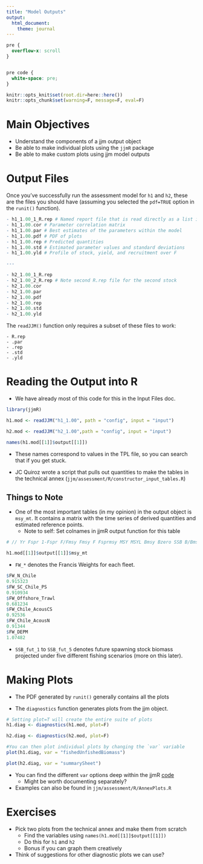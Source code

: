 ```yaml
---
title: "Model Outputs"
output:
  html_document:
    theme: journal
---
```


```css
pre {
  overflow-x: scroll
}


pre code {
  white-space: pre;
}
```

```r
knitr::opts_knit$set(root.dir=here::here())
knitr::opts_chunk$set(warning=F, message=F, eval=F)
```

# Main Objectives

- Understand the components of a jjm output object
- Be able to make individual plots using the `jjmR` package
- Be able to make custom plots using jjm model outputs

# Output Files

Once you've successfully run the assessment model for `h1` and `h2`, these are the files you should have (assuming you selected the `pdf=TRUE` option in the `runit()` function).

```r
- h1_1.00_1_R.rep # Named report file that is read directly as a list into R
- h1_1.00.cor # Parameter correlation matrix
- h1_1.00.par # Best estimates of the parameters within the model
- h1_1.00.pdf # PDF of plots
- h1_1.00.rep # Predicted quantities
- h1_1.00.std # Estimated parameter values and standard deviations
- h1_1.00.yld # Profile of stock, yield, and recruitment over F

---

- h2_1.00_1_R.rep
- h2_1.00_2_R.rep # Note second R.rep file for the second stock
- h2_1.00.cor
- h2_1.00.par
- h2_1.00.pdf
- h2_1.00.rep
- h2_1.00.std
- h2_1.00.yld
```

The `readJJM()` function only requires a subset of these files to work:

```
- R.rep
- .par
- .rep
- .std
- .yld
```

# Reading the Output into R

- We have already most of this code for this in the Input Files doc.

```r
library(jjmR)

h1.mod <- readJJM("h1_1.00", path = "config", input = "input")

h2.mod <- readJJM("h2_1.00",path = "config", input = "input")

names(h1.mod[[1]]$output[[1]])
```

- These names correspond to values in the TPL file, so you can search that if you get stuck.

- JC Quiroz wrote a script that pulls out quantities to make the tables in the technical annex (`jjm/assessment/R/constructor_input_tables.R`)

## Things to Note

- One of the most important tables (in my opinion) in the output object is `msy_mt`. It contains a matrix with the time series of derived quantities and estimated reference points.
    - Note to self: Set colnames in jjmR output function for this table

```r
# // Yr Fspr 1-Fspr F/Fmsy Fmsy F Fsprmsy MSY MSYL Bmsy Bzero SSB B/Bmsy

h1.mod[[1]]$output[[1]]$msy_mt
```


- `FW_*` denotes the Francis Weights for each fleet.

```r
$FW_N_Chile
0.915323
$FW_SC_Chile_PS
0.910934
$FW_Offshore_Trawl
0.681234
$FW_Chile_AcousCS
0.92536
$FW_Chile_AcousN
0.91344
$FW_DEPM
1.07482
```

- `SSB_fut_1` to `SSB_fut_5` denotes future spawning stock biomass projected under five different fishing scenarios (more on this later).

# Making Plots

- The PDF generated by `runit()` generally contains all the plots 

- The `diagnostics` function generates plots from the jjm object.

```r
# Setting plot=T will create the entire suite of plots
h1.diag <- diagnostics(h1.mod, plot=F)

h2.diag <- diagnostics(h2.mod, plot=F)

#You can then plot individual plots by changing the `var` variable
plot(h1.diag, var = "fishedUnfishedBiomass")

plot(h2.diag, var = "summarySheet")

```

- You can find the different `var` options deep within the jjmR [code](https://github.com/SPRFMO/jjmr/blob/master/R/jjm.diag-internal.R) 
    - Might be worth documenting separately?

- Examples can also be found in `jjm/assessment/R/AnnexPlots.R`


# Exercises
- Pick two plots from the technical annex and make them from scratch
    - Find the variables using `names(h1.mod[[1]]$output[[1]])`
    - Do this for `h1` and `h2`
    - Bonus if you can graph them creatively

- Think of suggestions for other diagnostic plots we can use?